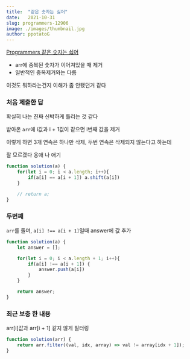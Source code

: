 ```yaml
---
title:  "같은 숫자는 싫어"
date:   2021-10-31
slug: programmers-12906
image: ./images/thumbnail.jpg
author: ppotatoG
---
```

[Programmers 같은 숫자는 싫어](https://programmers.co.kr/learn/courses/30/lessons/12906?language=javascript)

- arr에 중복된 숫자가 이어져있을 때 제거
- 일반적인 중복제거와는 다름

이것도 뭐하라는건지 이해가 좀 안됐던거 같다

### 처음 제출한 답

확실히 나는 진짜 신박하게 틀리는 것 같다

받아온 `arr`에 i값과 i + 1값이 같으면 i번째 값을 제거

이렇게 하면 3개 연속은 하나만 삭제, 두번 연속은 삭제되지 않는다고 하는데

잘 모르겠다 응애 나 애기

```js
function solution(a) {
    for(let i = 0; i < a.length; i++){
        if(a[i] == a[i + 1]) a.shift(a[i])
    }

    // return a;
}
```


### 두번째

`arr`를 돌며, `a[i] !== a[i + 1]`일때 answer에 값 추가

```js
function solution(a) {
    let answer = [];

    for(let i = 0; i < a.length + 1; i++){
        if(a[i] !== a[i + 1]) {
            answer.push(a[i])
        }
    }

    return answer;
}
```

### 최근 보충 한 내용

arr[i]값과 arr[i + 1] 같지 않게 필터링
```js
function solution(arr) {
    return arr.filter((val, idx, array) => val != array[idx + 1]);
}
```
